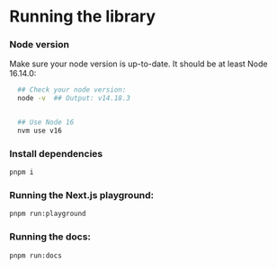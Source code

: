 # Running the library

<Steps>

### Node version

Make sure your node version is up-to-date. It should be at least Node 16.14.0:

```sh
  ## Check your node version:
  node -v  ## Output: v14.18.3


  ## Use Node 16
  nvm use v16
```

### Install dependencies

```sh
pnpm i
```

### Running the Next.js playground:

```sh
pnpm run:playground
```

### Running the docs:

```sh
pnpm run:docs
```

</Steps>
